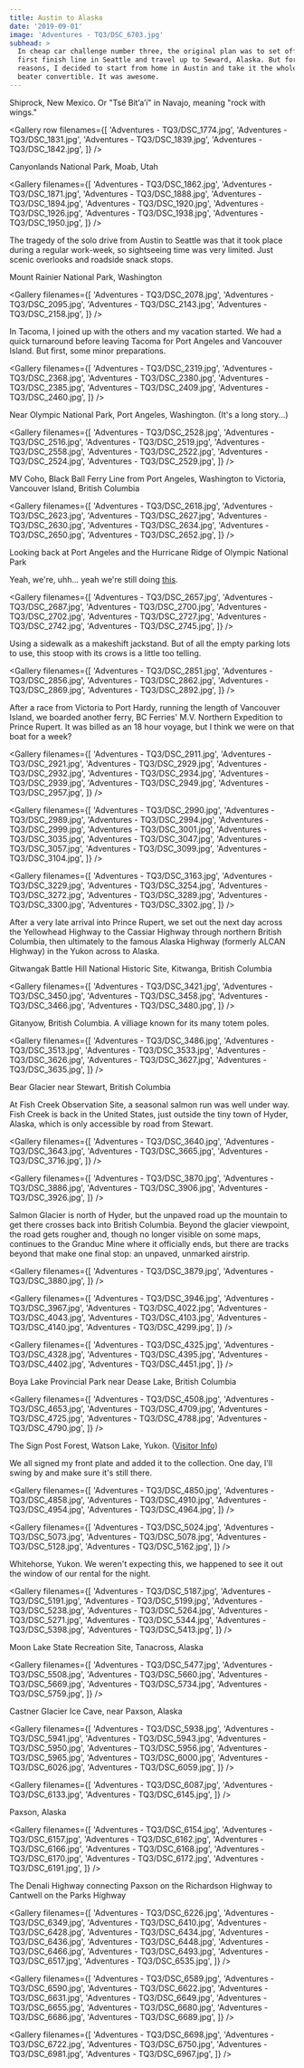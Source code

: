 ```yaml
---
title: Austin to Alaska
date: '2019-09-01'
image: 'Adventures - TQ3/DSC_6703.jpg'
subhead: >
  In cheap car challenge number three, the original plan was to set off from our
  first finish line in Seattle and travel up to Seward, Alaska. But for long story
  reasons, I decided to start from home in Austin and take it the whole way in my
  beater convertible. It was awesome.
---
```


<Photo filename='Adventures - TQ3/DSC_1847.jpg'>Shiprock, New Mexico. Or "Tsé Bitʼaʼí" in Navajo, meaning "rock with wings."</Photo>

<Gallery row filenames={[
  'Adventures - TQ3/DSC_1774.jpg',
  'Adventures - TQ3/DSC_1831.jpg',
  'Adventures - TQ3/DSC_1839.jpg',
  'Adventures - TQ3/DSC_1842.jpg',
]} />

<Photo filename='Adventures - TQ3/DSC_1935.jpg'>Canyonlands National Park, Moab, Utah</Photo>

<Gallery filenames={[
  'Adventures - TQ3/DSC_1862.jpg',
  'Adventures - TQ3/DSC_1871.jpg',
  'Adventures - TQ3/DSC_1888.jpg',
  'Adventures - TQ3/DSC_1894.jpg',
  'Adventures - TQ3/DSC_1920.jpg',
  'Adventures - TQ3/DSC_1926.jpg',
  'Adventures - TQ3/DSC_1938.jpg',
  'Adventures - TQ3/DSC_1950.jpg',
]} />

<Text>
  The tragedy of the solo drive from Austin to Seattle was that it took place
  during a regular work-week, so sightseeing time was very limited. Just scenic
  overlooks and roadside snack stops.
</Text>

<Photo filename='Adventures - TQ3/DSC_2136.jpg'>Mount Rainier National Park, Washington</Photo>

<Gallery filenames={[
  'Adventures - TQ3/DSC_2078.jpg',
  'Adventures - TQ3/DSC_2095.jpg',
  'Adventures - TQ3/DSC_2143.jpg',
  'Adventures - TQ3/DSC_2158.jpg',
]} />

<Photo filename='Adventures - TQ3/DSC_2142.jpg' />

<Text>
  In Tacoma, I joined up with the others and my vacation started. We had a quick
  turnaround before leaving Tacoma for Port Angeles and Vancouver Island. But
  first, some minor preparations.
</Text>

<Gallery filenames={[
  'Adventures - TQ3/DSC_2319.jpg',
  'Adventures - TQ3/DSC_2368.jpg',
  'Adventures - TQ3/DSC_2380.jpg',
  'Adventures - TQ3/DSC_2385.jpg',
  'Adventures - TQ3/DSC_2409.jpg',
  'Adventures - TQ3/DSC_2460.jpg',
]} />

<Photo filename='Adventures - TQ3/DSC_2512.jpg'>Near Olympic National Park, Port Angeles, Washington. (It's a long story...)</Photo>

<Gallery filenames={[
  'Adventures - TQ3/DSC_2528.jpg',
  'Adventures - TQ3/DSC_2516.jpg',
  'Adventures - TQ3/DSC_2519.jpg',
  'Adventures - TQ3/DSC_2558.jpg',
  'Adventures - TQ3/DSC_2522.jpg',
  'Adventures - TQ3/DSC_2524.jpg',
  'Adventures - TQ3/DSC_2529.jpg',
]} />

<Photo filename='Adventures - TQ3/DSC_2614.jpg'>MV Coho, Black Ball Ferry Line from Port Angeles, Washington to Victoria, Vancouver Island, British Columbia</Photo>

<Gallery filenames={[
  'Adventures - TQ3/DSC_2618.jpg',
  'Adventures - TQ3/DSC_2623.jpg',
  'Adventures - TQ3/DSC_2627.jpg',
  'Adventures - TQ3/DSC_2630.jpg',
  'Adventures - TQ3/DSC_2634.jpg',
  'Adventures - TQ3/DSC_2650.jpg',
  'Adventures - TQ3/DSC_2652.jpg',
]} />

<Photo filename='Adventures - TQ3/DSC_2668.jpg'>Looking back at Port Angeles and the Hurricane Ridge of Olympic National Park</Photo>


<Story filename='Adventures - TQ3/DSC_2675.jpg' copy='left'>

  Yeah, we're, uhh... yeah we're still doing <a href="/adventures/the-pacific-coast-highway">this</a>.

</Story>

<Gallery filenames={[
  'Adventures - TQ3/DSC_2657.jpg',
  'Adventures - TQ3/DSC_2687.jpg',
  'Adventures - TQ3/DSC_2700.jpg',
  'Adventures - TQ3/DSC_2702.jpg',
  'Adventures - TQ3/DSC_2727.jpg',
  'Adventures - TQ3/DSC_2742.jpg',
  'Adventures - TQ3/DSC_2745.jpg',
]} />


<Photo filename='Adventures - TQ3/DSC_2744.jpg' />

<Photo filename='Adventures - TQ3/DSC_2783.jpg'>Using a sidewalk as a makeshift jackstand. But of all the empty parking lots to use, this stoop with its crows is a little too telling.</Photo>

<Photo filename='Adventures - TQ3/DSC_2838.jpg' />

<Gallery filenames={[
  'Adventures - TQ3/DSC_2851.jpg',
  'Adventures - TQ3/DSC_2856.jpg',
  'Adventures - TQ3/DSC_2862.jpg',
  'Adventures - TQ3/DSC_2869.jpg',
  'Adventures - TQ3/DSC_2892.jpg',
]} />

<Story filename='Adventures - TQ3/DSC_2918.jpg' copy='right'>

  After a race from Victoria to Port Hardy, running the length of Vancouver
  Island, we boarded another ferry, BC Ferries' M.V. Northern Expedition to
  Prince Rupert. It was billed as an 18 hour voyage, but I think we were on that
  boat for a week?

</Story>

<Gallery filenames={[
  'Adventures - TQ3/DSC_2911.jpg',
  'Adventures - TQ3/DSC_2921.jpg',
  'Adventures - TQ3/DSC_2929.jpg',
  'Adventures - TQ3/DSC_2932.jpg',
  'Adventures - TQ3/DSC_2934.jpg',
  'Adventures - TQ3/DSC_2939.jpg',
  'Adventures - TQ3/DSC_2949.jpg',
  'Adventures - TQ3/DSC_2957.jpg',
]} />

<Photo filename='Adventures - TQ3/DSC_2978.jpg' />

<Photo filename='Adventures - TQ3/DSC_2985.jpg' />

<Gallery filenames={[
  'Adventures - TQ3/DSC_2990.jpg',
  'Adventures - TQ3/DSC_2989.jpg',
  'Adventures - TQ3/DSC_2994.jpg',
  'Adventures - TQ3/DSC_2999.jpg',
  'Adventures - TQ3/DSC_3001.jpg',
  'Adventures - TQ3/DSC_3035.jpg',
  'Adventures - TQ3/DSC_3047.jpg',
  'Adventures - TQ3/DSC_3057.jpg',
  'Adventures - TQ3/DSC_3099.jpg',
  'Adventures - TQ3/DSC_3104.jpg',
]} />

<Photo filename='Adventures - TQ3/DSC_3106.jpg' />

<Photo filename='Adventures - TQ3/DSC_3155.jpg' />

<Photo filename='Adventures - TQ3/DSC_3202.jpg' />

<Gallery filenames={[
  'Adventures - TQ3/DSC_3163.jpg',
  'Adventures - TQ3/DSC_3229.jpg',
  'Adventures - TQ3/DSC_3254.jpg',
  'Adventures - TQ3/DSC_3272.jpg',
  'Adventures - TQ3/DSC_3289.jpg',
  'Adventures - TQ3/DSC_3300.jpg',
  'Adventures - TQ3/DSC_3302.jpg',
]} />

<Story filename='Adventures - TQ3/DSC_3352.jpg' copy='left'>

  After a very late arrival into Prince Rupert, we set out the next day across
  the Yellowhead Highway to the Cassiar Highway through northern British
  Columbia, then ultimately to the famous Alaska Highway (formerly ALCAN
  Highway) in the Yukon across to Alaska.

</Story>

<Photo filename='Adventures - TQ3/DSC_3433.jpg'>Gitwangak Battle Hill National Historic Site, Kitwanga, British Columbia</Photo>

<Gallery filenames={[
  'Adventures - TQ3/DSC_3421.jpg',
  'Adventures - TQ3/DSC_3450.jpg',
  'Adventures - TQ3/DSC_3458.jpg',
  'Adventures - TQ3/DSC_3466.jpg',
  'Adventures - TQ3/DSC_3480.jpg',
]} />

<Photo filename='Adventures - TQ3/DSC_3498.jpg'>Gitanyow, British Columbia. A villiage known for its many totem poles.</Photo>

<Gallery filenames={[
  'Adventures - TQ3/DSC_3486.jpg',
  'Adventures - TQ3/DSC_3513.jpg',
  'Adventures - TQ3/DSC_3533.jpg',
  'Adventures - TQ3/DSC_3626.jpg',
  'Adventures - TQ3/DSC_3627.jpg',
  'Adventures - TQ3/DSC_3635.jpg',
]} />

<Photo filename='Adventures - TQ3/DSC_3579.jpg'>Bear Glacier near Stewart, British Columbia</Photo>

<Story filename='Adventures - TQ3/DSC_3669.jpg' copy='right'>

  At Fish Creek Observation Site, a seasonal salmon run was well under way. Fish
  Creek is back in the United States, just outside the tiny town of Hyder,
  Alaska, which is only accessible by road from Stewart.

</Story>

<Gallery filenames={[
  'Adventures - TQ3/DSC_3640.jpg',
  'Adventures - TQ3/DSC_3643.jpg',
  'Adventures - TQ3/DSC_3665.jpg',
  'Adventures - TQ3/DSC_3716.jpg',
]} />

<Photo filename='Adventures - TQ3/DSC_3760.jpg' />

<Photo filename='Adventures - TQ3/DSC_3788.jpg' />

<Gallery filenames={[
  'Adventures - TQ3/DSC_3870.jpg',
  'Adventures - TQ3/DSC_3886.jpg',
  'Adventures - TQ3/DSC_3906.jpg',
  'Adventures - TQ3/DSC_3926.jpg',
]} />

<Story filename='Adventures - TQ3/DSC_3901.jpg' copy='left'>

  Salmon Glacier is north of Hyder, but the unpaved road up the mountain to get
  there crosses back into British Columbia. Beyond the glacier viewpoint, the
  road gets rougher and, though no longer visible on some maps, continues to the
  Granduc Mine where it officially ends, but there are tracks beyond that make
  one final stop: an unpaved, unmarked airstrip.

</Story>

<Gallery filenames={[
  'Adventures - TQ3/DSC_3879.jpg',
  'Adventures - TQ3/DSC_3880.jpg',
]} />

<Photo filename='Adventures - TQ3/DSC_3940.jpg' />

<Gallery filenames={[
  'Adventures - TQ3/DSC_3946.jpg',
  'Adventures - TQ3/DSC_3967.jpg',
  'Adventures - TQ3/DSC_4022.jpg',
  'Adventures - TQ3/DSC_4043.jpg',
  'Adventures - TQ3/DSC_4103.jpg',
  'Adventures - TQ3/DSC_4140.jpg',
  'Adventures - TQ3/DSC_4299.jpg',
]} />

<Photo filename='Adventures - TQ3/DSC_4258.jpg' />

<Gallery filenames={[
  'Adventures - TQ3/DSC_4325.jpg',
  'Adventures - TQ3/DSC_4328.jpg',
  'Adventures - TQ3/DSC_4395.jpg',
  'Adventures - TQ3/DSC_4402.jpg',
  'Adventures - TQ3/DSC_4451.jpg',
]} />

<Photo filename='Adventures - TQ3/DSC_4440.jpg'>Boya Lake Provincial Park near Dease Lake, British Columbia</Photo>

<Photo filename='Adventures - TQ3/DSC_4503.jpg' />

<Gallery filenames={[
  'Adventures - TQ3/DSC_4508.jpg',
  'Adventures - TQ3/DSC_4653.jpg',
  'Adventures - TQ3/DSC_4709.jpg',
  'Adventures - TQ3/DSC_4725.jpg',
  'Adventures - TQ3/DSC_4788.jpg',
  'Adventures - TQ3/DSC_4790.jpg',
]} />

<Photo filename='Adventures - TQ3/DSC_4795.jpg' />


<Story filename='Adventures - TQ3/DSC_4887.jpg' copy='left'>

  The Sign Post Forest, Watson Lake, Yukon. (<a href="https://yukoninfo.com/watson-lake-signpost-forest/">Visitor Info</a>)

  We all signed my front plate and added it to the collection. One day, I'll
  swing by and make sure it's still there.

</Story>

<Gallery filenames={[
  'Adventures - TQ3/DSC_4850.jpg',
  'Adventures - TQ3/DSC_4858.jpg',
  'Adventures - TQ3/DSC_4910.jpg',
  'Adventures - TQ3/DSC_4954.jpg',
  'Adventures - TQ3/DSC_4964.jpg',
]} />

<Photo filename='Adventures - TQ3/DSC_5006.jpg' />

<Gallery filenames={[
  'Adventures - TQ3/DSC_5024.jpg',
  'Adventures - TQ3/DSC_5073.jpg',
  'Adventures - TQ3/DSC_5078.jpg',
  'Adventures - TQ3/DSC_5128.jpg',
  'Adventures - TQ3/DSC_5162.jpg',
]} />

<Photo filename='Adventures - TQ3/DSC_5167.jpg'>Whitehorse, Yukon. We weren't expecting this, we happened to see it out the window of our rental for the night.</Photo>

<Gallery filenames={[
  'Adventures - TQ3/DSC_5187.jpg',
  'Adventures - TQ3/DSC_5191.jpg',
  'Adventures - TQ3/DSC_5199.jpg',
  'Adventures - TQ3/DSC_5238.jpg',
  'Adventures - TQ3/DSC_5264.jpg',
  'Adventures - TQ3/DSC_5271.jpg',
  'Adventures - TQ3/DSC_5344.jpg',
  'Adventures - TQ3/DSC_5398.jpg',
  'Adventures - TQ3/DSC_5413.jpg',
]} />

<Photo filename='Adventures - TQ3/DSC_5475.jpg'>Moon Lake State Recreation Site, Tanacross, Alaska</Photo>

<Gallery filenames={[
  'Adventures - TQ3/DSC_5477.jpg',
  'Adventures - TQ3/DSC_5508.jpg',
  'Adventures - TQ3/DSC_5660.jpg',
  'Adventures - TQ3/DSC_5669.jpg',
  'Adventures - TQ3/DSC_5734.jpg',
  'Adventures - TQ3/DSC_5759.jpg',
]} />

<Photo filename='Adventures - TQ3/DSC_5878.jpg' />

<Photo filename='Adventures - TQ3/DSC_5989-HDR.jpg'>Castner Glacier Ice Cave, near Paxson, Alaska</Photo>

<Gallery filenames={[
  'Adventures - TQ3/DSC_5938.jpg',
  'Adventures - TQ3/DSC_5941.jpg',
  'Adventures - TQ3/DSC_5943.jpg',
  'Adventures - TQ3/DSC_5950.jpg',
  'Adventures - TQ3/DSC_5956.jpg',
  'Adventures - TQ3/DSC_5965.jpg',
  'Adventures - TQ3/DSC_6000.jpg',
  'Adventures - TQ3/DSC_6026.jpg',
  'Adventures - TQ3/DSC_6059.jpg',
]} />

<Photo filename='Adventures - TQ3/DSC_6035.jpg' />

<Gallery filenames={[
  'Adventures - TQ3/DSC_6087.jpg',
  'Adventures - TQ3/DSC_6133.jpg',
  'Adventures - TQ3/DSC_6145.jpg',
]} />

<Photo filename='Adventures - TQ3/DSC_6150.jpg'>Paxson, Alaska</Photo>

<Gallery filenames={[
  'Adventures - TQ3/DSC_6154.jpg',
  'Adventures - TQ3/DSC_6157.jpg',
  'Adventures - TQ3/DSC_6162.jpg',
  'Adventures - TQ3/DSC_6166.jpg',
  'Adventures - TQ3/DSC_6168.jpg',
  'Adventures - TQ3/DSC_6170.jpg',
  'Adventures - TQ3/DSC_6172.jpg',
  'Adventures - TQ3/DSC_6191.jpg',
]} />

<Photo filename='Adventures - TQ3/DSC_6386.jpg'>The Denali Highway connecting Paxson on the Richardson Highway to Cantwell on the Parks Highway</Photo>

<Gallery filenames={[
  'Adventures - TQ3/DSC_6226.jpg',
  'Adventures - TQ3/DSC_6349.jpg',
  'Adventures - TQ3/DSC_6410.jpg',
  'Adventures - TQ3/DSC_6428.jpg',
  'Adventures - TQ3/DSC_6434.jpg',
  'Adventures - TQ3/DSC_6436.jpg',
  'Adventures - TQ3/DSC_6448.jpg',
  'Adventures - TQ3/DSC_6466.jpg',
  'Adventures - TQ3/DSC_6493.jpg',
  'Adventures - TQ3/DSC_6517.jpg',
  'Adventures - TQ3/DSC_6535.jpg',
]} />

<Photo filename='Adventures - TQ3/DSC_6511.jpg' />

<Gallery filenames={[
  'Adventures - TQ3/DSC_6589.jpg',
  'Adventures - TQ3/DSC_6590.jpg',
  'Adventures - TQ3/DSC_6622.jpg',
  'Adventures - TQ3/DSC_6631.jpg',
  'Adventures - TQ3/DSC_6649.jpg',
  'Adventures - TQ3/DSC_6655.jpg',
  'Adventures - TQ3/DSC_6680.jpg',
  'Adventures - TQ3/DSC_6686.jpg',
  'Adventures - TQ3/DSC_6689.jpg',
]} />

<Gallery filenames={[
  'Adventures - TQ3/DSC_6698.jpg',
  'Adventures - TQ3/DSC_6722.jpg',
  'Adventures - TQ3/DSC_6750.jpg',
  'Adventures - TQ3/DSC_6981.jpg',
  'Adventures - TQ3/DSC_6967.jpg',
]} />

<Photo filename='Adventures - TQ3/DSC_6703.jpg' />
